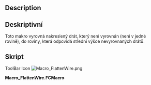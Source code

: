 <languages/>

<div class="mw-translate-fuzzy">
{{Macro/cs
|Name=FlattenWire
|Translate=FlattenWire
|Icon=Macro_FlattenWire.png
|Description=Toto makro vyrovnává vodiče průvanu, které nejsou rovinné k jejich středové souřadnici Z
|Author=Yorik
|Version=1.0
|Date=2011-08-01
|FCVersion=All
|Download=[https://www.freecadweb.org/wiki/images/2/2f/Macro_FlattenWire.png ToolBar Icon]
}}
</div>

==Description==

<div class="mw-translate-fuzzy">
==Deskriptivní==
Toto makro vyrovná nakreslený drát, který není vyrovnán (není v jedné rovině), do roviny, která odpovídá střední výšce nevyrovnaných drátů.
</div>

==Skript==

ToolBar Icon
[[Image:Macro_FlattenWire.png]]

'''Macro_FlattenWire.FCMacro'''

{{MacroCode|code=
import FreeCAD
obj = FreeCAD.ActiveDocument.ActiveObject
z = 0
for p in obj.Points: z += p.z
z = z/len(obj.Points)
newpoints = []
for p in obj.Points: newpoints.append(FreeCAD.Vector(p.x, p.y, z))
obj.Points = newpoints
}}